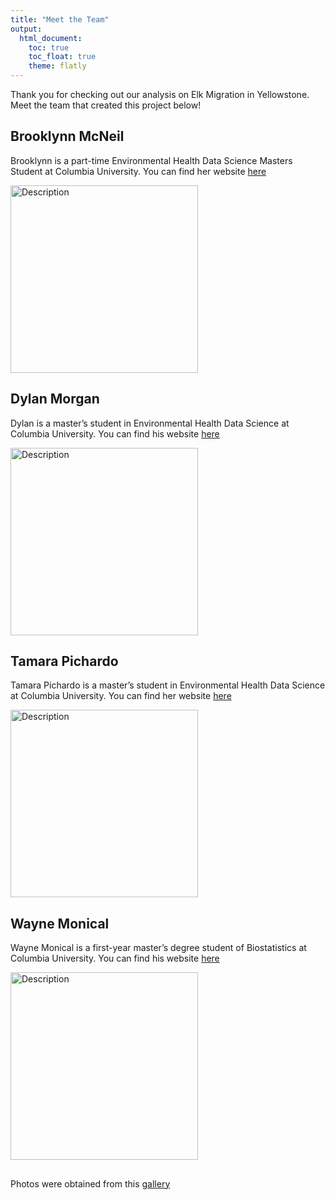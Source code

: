 ```yaml
---
title: "Meet the Team"
output:
  html_document:
    toc: true
    toc_float: true
    theme: flatly
---
```

Thank you for checking out our analysis on Elk Migration in Yellowstone. Meet the team that created this project below!

## Brooklynn McNeil

Brooklynn is a part-time Environmental Health Data Science Masters Student at Columbia University. You can find her website [here](https://brooklynnrm.github.io/)

<img src="pics/team/team_1.jpg" alt="Description" style="width: 300px; height: auto;">

## Dylan Morgan

Dylan is a master's student in Environmental Health Data Science at Columbia University. You can find his website [here](https://dcm2192.github.io/)

<img src="pics/team/team_2.jpg" alt="Description" style="width: 300px; height: auto;">

## Tamara Pichardo

Tamara Pichardo is a master's student in Environmental Health Data Science at Columbia University. You can find her website [here](https://tpichardo7.github.io/tamara-pichardo.github.io/)

<img src="pics/team/team_5.jpg" alt="Description" style="width: 300px; height: auto;">

## Wayne Monical

Wayne Monical is a first-year master's degree student of Biostatistics at Columbia University. You can find his website [here](https://wayne-monical.github.io/)

<img src="pics/team/team_6.jpg" alt="Description" style="width: 300px; height: auto;">

## 

Photos were obtained from this [gallery](https://www.nps.gov/media/photo/gallery.htm?pg=1925497&id=F94243C9-1DD8-B71B-0B6A91B7B5171A35)